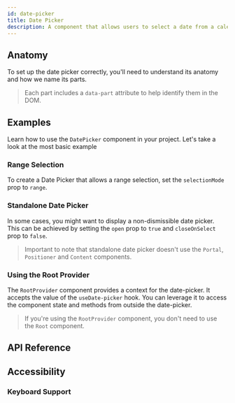 ```yaml
---
id: date-picker
title: Date Picker
description: A component that allows users to select a date from a calendar.
---
```


<ComponentPreview id="DatePicker" />

## Anatomy

To set up the date picker correctly, you'll need to understand its anatomy and how we name its
parts.

> Each part includes a `data-part` attribute to help identify them in the DOM.

<Anatomy id="date-picker" />

## Examples

Learn how to use the `DatePicker` component in your project. Let's take a look at the most basic
example

<Example id="basic" />

### Range Selection

To create a Date Picker that allows a range selection, set the `selectionMode` prop to `range`.

<Example id="range" />

### Standalone Date Picker

In some cases, you might want to display a non-dismissible date picker. This can be achieved by
setting the `open` prop to `true` and `closeOnSelect` prop to `false`.

> Important to note that standalone date picker doesn't use the `Portal`, `Positioner` and `Content`
> components.

<Example id="standalone" />

### Using the Root Provider

The `RootProvider` component provides a context for the date-picker. It accepts the value of the `useDate-picker` hook.
You can leverage it to access the component state and methods from outside the date-picker.

<Example id="root-provider" />

> If you're using the `RootProvider` component, you don't need to use the `Root` component.

## API Reference

<ComponentTypes id="date-picker" />

## Accessibility

### Keyboard Support

<KeyBindingsTable id="date-picker" />
